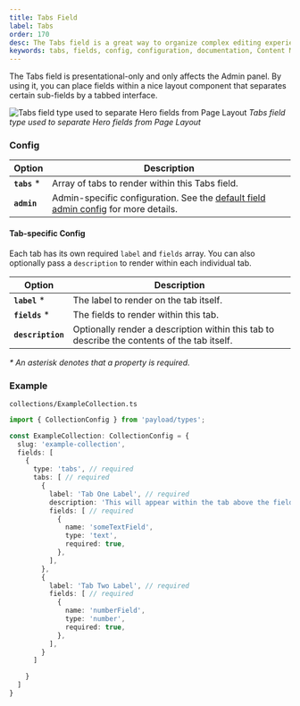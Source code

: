 ```yaml
---
title: Tabs Field
label: Tabs
order: 170
desc: The Tabs field is a great way to organize complex editing experiences into specific tab-based areas.
keywords: tabs, fields, config, configuration, documentation, Content Management System, cms, headless, javascript, node, react, express
---
```


<Banner >
  The Tabs field is presentational-only and only affects the Admin panel. By using it, you can place fields within a nice layout component that separates certain sub-fields by a tabbed interface.
</Banner>

![Tabs field type used to separate Hero fields from Page Layout](https://payloadcms.com/images/fields/tabs/tabs.jpg)
*Tabs field type used to separate Hero fields from Page Layout*

### Config

| Option           | Description |
| ---------------- | ----------- |
| **`tabs`** *     | Array of tabs to render within this Tabs field. |
| **`admin`**      | Admin-specific configuration. See the [default field admin config](/docs/fields/overview#admin-config) for more details. |

#### Tab-specific Config

Each tab has its own required `label` and `fields` array. You can also optionally pass a `description` to render within each individual tab.

| Option            | Description |
| ----------------- | ----------- |
| **`label`** *     | The label to render on the tab itself. |
| **`fields`** *    | The fields to render within this tab. |
| **`description`** | Optionally render a description within this tab to describe the contents of the tab itself. |

*\* An asterisk denotes that a property is required.*

### Example

`collections/ExampleCollection.ts`
```ts
import { CollectionConfig } from 'payload/types';

const ExampleCollection: CollectionConfig = {
  slug: 'example-collection',
  fields: [
    {
      type: 'tabs', // required
      tabs: [ // required
        {
          label: 'Tab One Label', // required
          description: 'This will appear within the tab above the fields.',
          fields: [ // required
            {
              name: 'someTextField',
              type: 'text',
              required: true,
            },
          ],
        },
        {
          label: 'Tab Two Label', // required
          fields: [ // required
            {
              name: 'numberField',
              type: 'number',
              required: true,
            },
          ],
        }
      ]

    }
  ]
}
```
